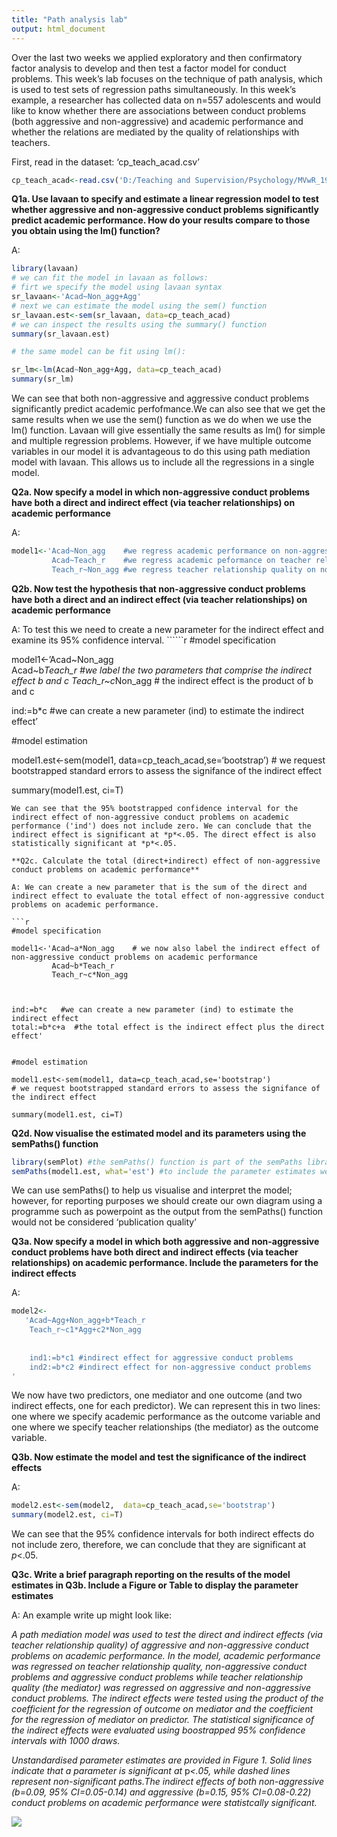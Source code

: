 ```yaml
---
title: "Path analysis lab"
output: html_document
---
```


Over the last two weeks we applied exploratory and then confirmatory factor analysis to develop and then test a factor model for conduct problems. This week's lab focuses on the technique of path analysis, which is used to test sets of regression paths simultaneously.  In this week's example, a researcher has collected data on n=557 adolescents and would like to know whether there are associations between conduct problems (both aggressive and non-aggressive) and academic performance and whether the relations are mediated by the quality of relationships with teachers.



First, read in the dataset: 'cp_teach_acad.csv'
```r
cp_teach_acad<-read.csv('D:/Teaching and Supervision/Psychology/MVwR_1920/Draft lectures/cp_teach_acad.csv', header=T)
```

**Q1a. Use lavaan to specify and estimate a linear regression model to test whether aggressive and non-aggressive conduct problems significantly predict academic performance. How do your results compare to those you obtain using the lm() function?**

A: 
``` r
library(lavaan)
# we can fit the model in lavaan as follows:
# firt we specify the model using lavaan syntax
sr_lavaan<-'Acad~Non_agg+Agg'
# next we can estimate the model using the sem() function
sr_lavaan.est<-sem(sr_lavaan, data=cp_teach_acad)
# we can inspect the results using the summary() function
summary(sr_lavaan.est)

# the same model can be fit using lm():

sr_lm<-lm(Acad~Non_agg+Agg, data=cp_teach_acad)
summary(sr_lm)
```

 We can see that both non-aggressive and aggressive conduct problems significantly predict academic perfofmance.We can also see that we get the same results when we use the sem() function as we do when we use the lm() function. Lavaan will give essentially the same results as lm() for simple  and multiple regression problems. However, if we have multiple outcome variables in our model it is advantageous to do this using path mediation model with lavaan. This allows us to include all the regressions in a single model.

**Q2a. Now specify a model in which non-aggressive conduct problems have both a direct and indirect effect (via teacher relationships) on academic performance**

A:
```r

model1<-'Acad~Non_agg    #we regress academic performance on non-aggressive conduct problems (the direct effect)
         Acad~Teach_r    #we regress academic peformance on teacher relationship quality
         Teach_r~Non_agg #we regress teacher relationship quality on non-aggressive conduct problems'

```


**Q2b. Now test the hypothesis that non-aggressive conduct problems have both a direct and an indirect effect (via teacher relationships) on academic performance**

A: To test this we need to create a new parameter for the indirect effect and examine its 95% confidence interval.
``````r

#model specification

model1<-'Acad~Non_agg    
         Acad~b*Teach_r    #we label the two parameters that comprise the indirect effect b and c
         Teach_r~c*Non_agg  # the indirect effect is the product of b and c



ind:=b*c   #we can create a new parameter (ind) to estimate the indirect effect'

#model estimation

model1.est<-sem(model1, data=cp_teach_acad,se='bootstrap') 
# we request bootstrapped standard errors to assess the signifance of the indirect effect

summary(model1.est, ci=T)


```
We can see that the 95% bootstrapped confidence interval for the indirect effect of non-aggressive conduct problems on academic performance ('ind') does not include zero. We can conclude that the indirect effect is significant at *p*<.05. The direct effect is also statistically significant at *p*<.05.

**Q2c. Calculate the total (direct+indirect) effect of non-aggressive conduct problems on academic performance**

A: We can create a new parameter that is the sum of the direct and indirect effect to evaluate the total effect of non-aggressive conduct problems on academic performance.

```r


#model specification

model1<-'Acad~a*Non_agg    # we now also label the indirect effect of non-aggressive conduct problems on academic performance
         Acad~b*Teach_r    
         Teach_r~c*Non_agg  



ind:=b*c   #we can create a new parameter (ind) to estimate the indirect effect
total:=b*c+a  #the total effect is the indirect effect plus the direct effect'


#model estimation

model1.est<-sem(model1, data=cp_teach_acad,se='bootstrap') 
# we request bootstrapped standard errors to assess the signifance of the indirect effect

summary(model1.est, ci=T)
```


**Q2d. Now visualise the estimated model and its parameters using the semPaths() function**

```r
library(semPlot) #the semPaths() function is part of the semPaths library
semPaths(model1.est, what='est') #to include the parameter estimates we set what='est'

```

We can use semPaths() to help us visualise and interpret the model; however, for reporting purposes we should create our own diagram using a programme such as powerpoint as the output from the semPaths() function would not be considered 'publication quality'

**Q3a. Now specify a model in which both aggressive and non-aggressive conduct problems have both direct and indirect effects (via teacher relationships) on academic performance. Include the parameters for the indirect effects**

A:
```r
model2<-
   'Acad~Agg+Non_agg+b*Teach_r
    Teach_r~c1*Agg+c2*Non_agg
   
    
    ind1:=b*c1 #indirect effect for aggressive conduct problems
    ind2:=b*c2 #indirect effect for non-aggressive conduct problems
'
```

We now have two predictors, one mediator and one outcome (and two indirect effects, one for each predictor). We can represent this in two lines: one where we specify academic performance as the outcome variable and one where we specify teacher relationships (the mediator) as the outcome variable. 

**Q3b. Now estimate the model and test the significance of the indirect effects**

A: 

```r

model2.est<-sem(model2,  data=cp_teach_acad,se='bootstrap') 
summary(model2.est, ci=T)
```

We can see that the 95% confidence intervals for both indirect effects do not include zero, therefore, we can conclude that they are significant at *p*<.05.

**Q3c. Write a brief paragraph reporting on the results of the model estimates in Q3b. Include a Figure or Table to display the parameter estimates**

A:
An example write up might look like:

*A path mediation model was used to test the direct and indirect effects (via teacher relationship quality) of aggressive and non-aggressive conduct problems on academic performance. In the model, academic performance was regressed on teacher relationship quality, non-aggressive conduct problems and aggressive conduct problems while teacher relationship quality (the mediator) was regressed on aggressive and non-aggressive conduct problems. The indirect effects were tested using the product of the coefficient for the regression of outcome on mediator and the coefficient for the regression of mediator on predictor. The statistical significance of the indirect effects were evaluated using boostrapped 95% confidence intervals with 1000 draws.*

*Unstandardised parameter estimates are provided in Figure 1. Solid lines indicate that a parameter is significant at *p*<.05, while dashed lines represent non-significant paths.The indirect effects of both non-aggressive  (b=0.09, 95% CI=0.05-0.14) and aggressive (b=0.15, 95% CI=0.08-0.22) conduct problems on academic performance were statistcally significant.*

![](D:/Teaching and Supervision/Psychology/MvWR_1920/Draft lectures/Figure 1 for path analysis lab.png)